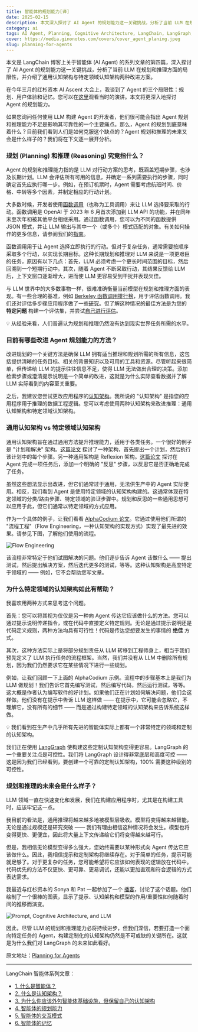 ```yaml
---
title: 智能体的规划能力[译]
date: 2025-02-15
description: 本文深入探讨了 AI Agent 的规划能力这一关键挑战，分析了当前 LLM 在规划和推理方面的局限性，并介绍了通用认知架构与特定领域认知架构两种改进方案。通过实际案例展示了如何构建更可靠的 Agent 系统，以及未来发展趋势。
category: ai
tags: AI Agent, Planning, Cognitive Architecture, LangChain, LangGraph, Function Calling, Flow Engineering, LLM Reasoning
cover: https://media.ginonotes.com/covers/cover_agent_planing.jpeg
slug: planning-for-agents
---
```


<div className="mx-auto max-w-prose rounded-lg border bg-gradient-to-br px-4 shadow-md text-lg leading-relaxed">
  本文是 LangChain 博客上关于智能体 (AI Agent) 的系列文章的第四篇，深入探讨了 AI Agent 的规划能力这一关键挑战，分析了当前 LLM 在规划和推理方面的局限性，并介绍了通用认知架构与特定领域认知架构两种改进方案。
</div>

在今年三月的红杉资本 AI Ascent 大会上，我谈到了 Agent 的三个局限性：规划、用户体验和记忆。您可以在[这里](https://www.youtube.com/watch?v=pBBe1pk8hf4)观看当时的演讲。本文将更深入地探讨 Agent 的规划能力。

如果您询问任何使用 LLM 构建 Agent 的开发者，他们很可能会指出 Agent 规划和推理能力不足是影响其可靠性的一个主要痛点。那么，Agent 的规划到底意味着什么？目前我们看到人们是如何克服这个缺点的？Agent 规划和推理的未来又会是什么样子的？我们将在下文逐一展开分析。

### 规划 (Planning) 和推理 (Reasoning) 究竟指什么？

Agent 的规划和推理能力指的是 LLM 对行动方案的思考，既涵盖短期步骤，也涉及长期计划。LLM 会评估所有可用的信息，并确定一系列需要执行的步骤，同时确定首先应执行哪一步。例如，在预订机票时，Agent 需要考虑航班时间、价格、中转等多个因素，并制定相应的行动计划。

大多数时候，开发者使用[函数调用](https://platform.openai.com/docs/guides/function-calling)（也称为工具调用）来让 LLM 选择要采取的行动。函数调用是 OpenAI 于 2023 年 6 月首次添加到 LLM API 的功能，并在同年末至次年初被其他平台相继采用。通过函数调用，您可以为不同的函数提供 JSON 模式，并让 LLM 输出与其中一个（或多个）模式匹配的对象。有关如何操作的更多信息，请参阅我们的[指南](https://python.langchain.com/v0.2/docs/how_to/tool_calling/)。

函数调用用于让 Agent 选择立即执行的行动。但对于复杂任务，通常需要按顺序采取多个行动，以实现长期目标。这种长期规划和推理对 LLM 来说是一项更艰巨的任务，原因有以下几点：首先，LLM 必须考虑一个更长时间范围的目标，然后回溯到一个短期行动中。其次，随着 Agent 不断采取行动，其结果反馈给 LLM 后，上下文窗口逐渐增大，进而使 LLM 更容易受到干扰并表现欠佳。

与 LLM 世界中的大多数事物一样，很难准确衡量当前模型在规划和推理方面的表现。有一些合理的基准，例如 [Berkeley 函数调用排行榜](https://gorilla.cs.berkeley.edu/leaderboard.html)，用于评估函数调用。我们还对评估多步骤应用程序做了一些[研究](https://blog.langchain.dev/benchmarking-agent-tool-use/)。但了解这种情况的最佳方法是为您的 **特定问题** 构建一个评估集，并尝试[自己进行评估](https://docs.smith.langchain.com/tutorials/Developers/agents)。

<div className="my-4 rounded-lg bg-blue-50 p-4">
  💡 从经验来看，人们普遍认为规划和推理仍然没有达到现实世界任务所需的水平。
</div>

### 目前有哪些改进 Agent 规划能力的方法？

改进规划的一个关键方法是确保 LLM 拥有适当推理和规划所需的所有信息，这包括提供清晰的任务目标、相关的背景知识以及可用的工具和资源。尽管听起来很简单，但传递给 LLM 的提示往往信息不足，使得 LLM 无法做出合理的决策。添加检索步骤或澄清提示说明是一个简单的改进，这就是为什么实际查看数据并了解 LLM 实际看到的内容至关重要。

之后，我建议您尝试更改应用程序的[认知架构](https://blog.langchain.dev/what-is-a-cognitive-architecture/)。我所说的 "认知架构" 是指您的应用程序用于推理的数据工程逻辑。您可以考虑使用两种认知架构来改进推理：通用认知架构和特定领域认知架构。

### 通用认知架构 vs 特定领域认知架构

通用认知架构旨在通过通用方法提升推理能力，适用于各类任务。一个很好的例子是 "计划和解决" 架构。[这篇论文](https://arxiv.org/abs/2305.04091) 探讨了一种架构，首先提出一个计划，然后执行该计划中的每个步骤。另一种通用架构是 Reflexion 架构。[这篇论文](https://arxiv.org/abs/2303.11366) 探讨在 Agent 完成一项任务后，添加一个明确的 "反思" 步骤，以反思它是否正确地完成了任务。

虽然这些想法显示出改进，但它们通常过于通用，无法供生产中的 Agent 实际使用。相反，我们看到 Agent 是使用特定领域的认知架构构建的。这通常体现在特定领域的分类/路由步骤、特定领域的验证步骤中。规划和反思的一些通用思想可以应用于此，但它们通常以特定领域的方式应用。

作为一个具体的例子，让我们看看 [AlphaCodium 论文](https://www.codium.ai/products/alpha-codium/)。它通过使用他们所谓的 "流程工程"（Flow Engineering，一种认知架构的实现方式）实现了最先进的效果。请参见下图，了解他们使用的流程。

![Flow Engineering](https://media.ginonotes.com/images/20250215_planning_for_agents/flow_engineering.png)

该流程非常特定于他们试图解决的问题。他们逐步告诉 Agent 该做什么 —— 提出测试，然后提出解决方案，然后迭代更多的测试，等等。这种认知架构是高度特定于领域的 —— 例如，它不会帮助您写文章。

### 为什么特定领域的认知架构如此有帮助？

我喜欢用两种方式来思考这个问题。

首先：您可以将其视为仅仅是另一种向 Agent 传达它应该做什么的方法。您可以通过提示说明传递指令，或在代码中直接定义特定规则。无论是通过提示说明还是代码定义规则，两种方法均具有可行性！代码是传达您想要发生的事情的 **绝佳** 方式。

其次，这种方法实际上是将部分规划责任从 LLM 转移到工程师身上，相当于我们预先定义了 LLM 执行任务的流程框架。当然，我们并没有从 LLM 中删除所有规划，因为我们仍然要求它在某些情况下进行一些规划。

例如，让我们回顾一下上面的 AlphaCodium 示例。流程中的步骤基本上是我们为 LLM 做规划！我们告诉它首先编写测试，然后编写代码，然后运行测试，等等。这大概是作者认为编写软件的好计划。如果他们正在计划如何解决问题，他们会这样做。他们没有在提示中告诉 LLM 这样做 —— 在提示中，它可能会忽略它，不理解它，没有所有的细节 —— 而是通过构建特定领域的认知架构来告诉系统这样做。

<div className="my-4 rounded-lg bg-blue-50 p-4">
  💡 我们看到在生产中几乎所有先进的智能体实际上都有一个非常特定的领域和定制的认知架构。
</div>

我们正在使用 [LangGraph](https://github.com/langchain-ai/langgraph) 使构建这些定制认知架构变得更容易。LangGraph 的一个重要关注点是可控性。我们将 LangGraph 设计得非常底层和高度可控 —— 这是因为我们已经看到，要创建一个可靠的定制认知架构，100% 需要这种级别的可控性。

### 规划和推理的未来会是什么样子？

LLM 领域一直在快速变化和发展，我们在构建应用程序时，尤其是在构建工具时，应该牢记这一点。

我目前的看法是，通用推理将越来越多地被模型层吸收。模型将变得越来越智能，无论是通过规模还是研究突破 —— 我们有理由相信这种情况将会发生。模型也将变得更快、更便宜，因此将大量上下文传递给它们将变得越来越可行。

但是，我相信无论模型变得多么强大，您始终需要以某种形式向 Agent 传达它应该做什么。因此，我相信提示和定制架构将继续存在。对于简单的任务，提示可能就足够了。对于更复杂的任务，您可能希望将它应该如何表现的逻辑放在代码中。代码优先的方法不仅更快、更可靠、更易调试，还能以更加直观和符合逻辑的方式表达需求。

我最近与红杉资本的 Sonya 和 Pat 一起参加了一个 [播客](https://podcasts.apple.com/us/podcast/langchains-harrison-chase-on-building-the/id1750736528?i=1000659385691)，讨论了这个话题。他们绘制了一个很棒的图表，显示了提示、认知架构和模型的作用/重要性如何随着时间的推移而演变。

![Prompt, Cognitive Architecture, and LLM](https://media.ginonotes.com/images/20250215_planning_for_agents/prompt_cognitive_arch_and_llm.png)

因此，尽管 LLM 的规划和推理能力必将持续进步，但我们深信，若要打造一个面向特定任务的 Agent，构建定制化的认知架构仍然是不可或缺的关键所在。这就是为什么我们对 LangGraph 的未来如此看好。

原文地址：[Planning for Agents](https://blog.langchain.dev/planning-for-agents/)

---

LangChain 智能体系列文章：

- [1. 什么是智能体？](https://www.ginonotes.com/posts/what-is-ai-agents)
- [2. 什么是认知架构？](https://www.ginonotes.com/posts/what-is-a-cognitive-architecture)
- [3. 为什么你应该外包智能体基础设施，但保留自己的认知架构](https://www.ginonotes.com/posts/outsource-agentic-infrastructure-own-cognitive-architecture)
- [4. 智能体的规划能力](https://www.ginonotes.com/posts/planning-for-agents)
- [5. 智能体的交互模式](https://www.ginonotes.com/posts/ux-for-agents)
- [6. 智能体的记忆](https://www.ginonotes.com/posts/memory-for-agents)